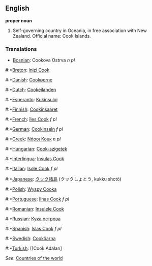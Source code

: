 ==English==

'''proper noun'''

# Self-governing country in Oceania, in free association with New Zealand. Official name: Cook Islands.

===Translations===
*[[Bosnian]]: Cookova Ostrva ''n pl''
#:*[[Breton]]: [[Inizi Cook]]
#:*[[Danish]]: [[Cookøerne]]
#:*[[Dutch]]: [[Cookeilanden]]
#:*[[Esperanto]]: [[Kukinsuloj]]
#:*[[Finnish]]: [[Cookinsaaret]]
#:*[[French]]: [[îles Cook]] ''f pl''
#:*[[German]]: [[Cookinseln]] ''f pl''
#:*[[Greek]]: [[Νήσοι Κουκ]] ''n pl''
#:*[[Hungarian]]: [[Cook-szigetek]]
#:*[[Interlingua]]: [[Insulas Cook]]
#:*[[Italian]]: [[Isole Cook]] ''f pl''
#:*[[Japanese]]: [[クック諸島]] (クックしょとう, kukku shotō)
#:*[[Polish]]: [[Wyspy Cooka]]
#:*[[Portuguese]]: [[Ilhas Cook]] ''f pl''
#:*[[Romanian]]: [[Insulele Cook]]
#:*[[Russian]]: [[Кука острова]]
#:*[[Spanish]]: [[Islas Cook]] ''f pl''
#:*[[Swedish]]: [[Cooköarna]]
#:*[[Turkish]]: [[Cook Adaları]

''See'': [[Countries of the world]]
